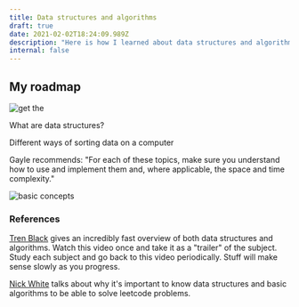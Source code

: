 ```yaml
---
title: Data structures and algorithms
draft: true
date: 2021-02-02T18:24:09.989Z
description: "Here is how I learned about data structures and algorithms"
internal: false
---
```


## My roadmap

![get the ](./roadmap.png)

What are data structures?

Different ways of sorting data on a computer

Gayle recommends: "For each of these topics, make sure you understand how to use and implement them and, where applicable,
the space and time complexity."

![basic concepts](./basics.png)

### References

[Tren Black](https://www.youtube.com/watch?v=oz9cEqFynHU) gives an incredibly fast overview of both data structures and algorithms. Watch this video once and take it as a "trailer" of the subject. Study each subject and go back to this video periodically. Stuff will make sense slowly as you progress.

[Nick White](https://www.youtube.com/watch?v=9-ubSA9GA3o&feature=emb_logo) talks about why it's important to know data structures and basic algorithms to be able to solve leetcode problems.
